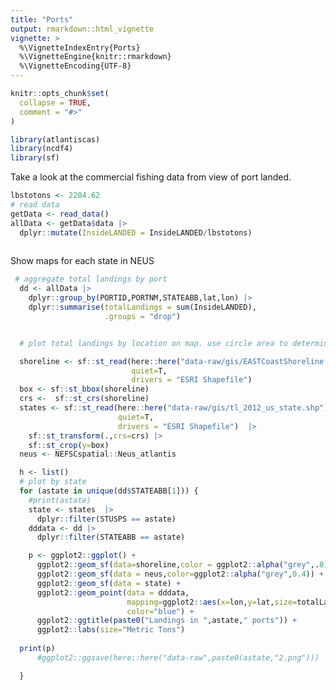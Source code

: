 ```yaml
---
title: "Ports"
output: rmarkdown::html_vignette
vignette: >
  %\VignetteIndexEntry{Ports}
  %\VignetteEngine{knitr::rmarkdown}
  %\VignetteEncoding{UTF-8}
---
```




```r
knitr::opts_chunk$set(
  collapse = TRUE,
  comment = "#>"
)

library(atlantiscas)
library(ncdf4)
library(sf)
```

Take a look at the commercial fishing data from view of port landed. 

```r
lbstotons <- 2204.62
# read data
getData <- read_data()
allData <- getData$data |> 
  dplyr::mutate(InsideLANDED = InsideLANDED/lbstotons)
  


```

Show maps for each state in NEUS

```r
 # aggregate total landings by port
  dd <- allData |> 
    dplyr::group_by(PORTID,PORTNM,STATEABB,lat,lon) |> 
    dplyr::summarise(totalLandings = sum(InsideLANDED),
                     .groups = "drop")


  # plot total landings by location on map. use circle area to determine scale

  shoreline <- sf::st_read(here::here("data-raw/gis/EASTCoastShoreline.shp"),
                           quiet=T,
                           drivers = "ESRI Shapefile")
  box <- sf::st_bbox(shoreline)
  crs <-  sf::st_crs(shoreline)
  states <- sf::st_read(here::here("data-raw/gis/tl_2012_us_state.shp"),
                        quiet=T,
                        drivers = "ESRI Shapefile")  |> 
    sf::st_transform(.,crs=crs) |> 
    sf::st_crop(y=box)
  neus <- NEFSCspatial::Neus_atlantis

  h <- list()
  # plot by state
  for (astate in unique(dd$STATEABB[1])) {
    #print(astate)
    state <- states  |> 
      dplyr::filter(STUSPS == astate)
    dddata <- dd |> 
      dplyr::filter(STATEABB == astate)

    p <- ggplot2::ggplot() +
      ggplot2::geom_sf(data=shoreline,color = ggplot2::alpha("grey",.8)) +
      ggplot2::geom_sf(data = neus,color=ggplot2::alpha("grey",0.4)) +
      ggplot2::geom_sf(data = state) +
      ggplot2::geom_point(data = dddata,
                          mapping=ggplot2::aes(x=lon,y=lat,size=totalLandings),
                          color="blue") +
      ggplot2::ggtitle(paste0("Landings in ",astate," ports")) +
      ggplot2::labs(size="Metric Tons")
    
  print(p)
      #ggplot2::ggsave(here::here("data-raw",paste0(astate,"2.png")))

  }

```
